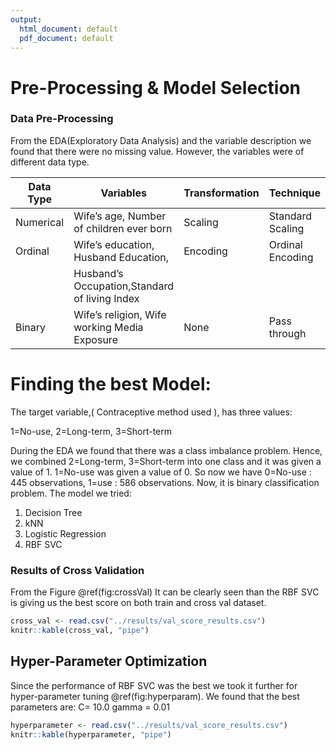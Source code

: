 ```yaml
---
output:
  html_document: default
  pdf_document: default
---
```

# Pre-Processing & Model Selection 

### Data Pre-Processing
From the EDA(Exploratory Data Analysis) and the variable description we found that there were no missing value. However, the variables were of different data type.


| Data Type                  | Variables                                      | Transformation | Technique           |
| -------------------------- | ---------------------------------------------- | -------------- |  -------------------|
| Numerical                  | Wife's age,   Number of children ever born     | Scaling        | Standard Scaling    |
| Ordinal                    | Wife's education, Husband Education,           | Encoding       | Ordinal Encoding    |
|                            | Husband's Occupation,Standard of living Index  |                |                     |
| Binary                     | Wife's religion, Wife working Media Exposure   | None           | Pass through        |


# Finding the best Model:

The target variable,( Contraceptive method used ), has three values:

1=No-use, 2=Long-term, 3=Short-term

During the EDA we found that there was a class imbalance problem. Hence, we combined 2=Long-term, 3=Short-term into one class and it was given a value of 1.  1=No-use was given a value of 0.
So now we have  0=No-use : 445 observations, 1=use : 586 observations. Now, it is binary classification problem. The model we tried:

1. Decision Tree
2. kNN
3. Logistic Regression
4. RBF SVC

### Results of Cross Validation
From the Figure \@ref(fig:crossVal) It can be clearly seen than the RBF SVC is giving us the best score on both train and cross val dataset.

```r
cross_val <- read.csv("../results/val_score_results.csv") 
knitr::kable(cross_val, "pipe")
```


## Hyper-Parameter Optimization
Since the performance of RBF SVC was the best we took it further for hyper-parameter tuning \@ref(fig:hyperparam). We found that the best parameters are:
C= 10.0
gamma = 0.01

```r
hyperparameter <- read.csv("../results/val_score_results.csv") 
knitr::kable(hyperparameter, "pipe")
```
